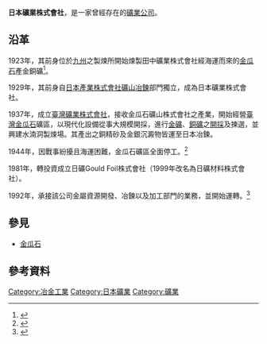 {{expand language|ja}}
{{Infobox Company 
|company_name = 日本礦業株式會社
|company_name_en =  
|company_logo = 
|company_type = 
|market_information = 
|company_slogan = 
|foundation = 1929年
|location = {{JPN}}
|zip_code = 
|telephone_no = 
|founder = 
|industry = [[礦業|礦業]]
|products = 
|capital = 
|revenue = 
|operating_income = 
|net_income = 
|profit = 
|area_served = 
|num_employees = 
|accounting_period = 
|parent = 
|subsid = 
|homepage = 
|footnotes = 
|width = 
|predecessor = [[日本產業株式會社|日本產業株式會社]]礦山冶鍊部門
|successor = {{link-ja|日礦金屬|日鉱金属}}
}}

'''日本礦業株式會社'''，是一家曾經存在的[[礦業|礦業]][[公司|公司]]。

== 沿革 ==
1923年，其前身位於[[九州_(日本)|九州]]之製煉所開始煉製田中礦業株式會社經海運而來的[[金瓜石|金瓜石]]產金銅礦<ref>{{Cite web|url=http://www.ad.ntust.edu.tw/grad/think/TEAM/92subject/a9213003/new_page_5.htm|title=建築操作與民眾認同之研究 : 以金瓜石黃金博物館為例|accessdate=2016-11-06|author=曾柏翔 (指導教授：施植明)|date=|publisher=台灣科技大學建築系暨建築研究所|archive-date=2014-04-10|archive-url=https://web.archive.org/web/20140410091802/http://www.ad.ntust.edu.tw/grad/think/TEAM/92subject/a9213003/new_page_5.htm|dead-url=no}}</ref>。

1929年，其前身自[[日本產業株式會社|日本產業株式會社]][[礦山|礦山]][[冶鍊|冶鍊]]部門獨立，成為日本礦業株式會社。

1937年，成立[[臺灣礦業株式會社|臺灣礦業株式會社]]，接收金瓜石礦山株式會社之產業，開始經營[[臺灣|臺灣]][[金瓜石|金瓜石]]礦區，以現代化設備從事大規模開採，進行[[金礦|金礦]]、[[銅礦|銅礦]]之[[采矿业|開採]]及揀選，並興建水湳洞製煉場。其產出之銅精砂及金銀沉澱物皆運至日本冶鍊。

1944年，因戰事紛擾且海運困難，金瓜石礦區全面停工。<ref>{{cite journal|authors= 蘇曉玲|date= 2012-07-16|title= 長河淌淌流金爍爍~臺金公司的金銅歲月|journal= 檔案樂活情報=Archive Lohas|volume= |issue= No.61|pages= |id= |url= http://alohas.archives.gov.tw/61/search.html|accessdate= 2016-05-01|quote= |publisher= 國家發展委員會檔案管理局|language= 中文|author= |archive-url= https://web.archive.org/web/20160430083759/http://alohas.archives.gov.tw/61/search.html|archive-date= 2016-04-30|dead-url= yes}}</ref>

1981年，轉投資成立日礦Gould Foil株式會社（1999年改名為日礦材料株式會社）。

1992年，{{link-ja|'''日礦金屬株式會社'''|日鉱金属}}承接該公司金屬資源開發、冶鍊以及加工部門的業務，並開始運轉。<ref>{{Cite web |url=http://www.nmm.jx-group.co.jp/chinese/company/history.html |title=發展歷程 - 公司信息 - JX金屬 |access-date=2016-10-29 |archive-date=2019-10-30 |archive-url=https://web.archive.org/web/20191030061734/https://www.nmm.jx-group.co.jp/chinese/company/history.html |dead-url=no }}</ref>

== 參見 ==
* [[金瓜石|金瓜石]]

== 參考資料 ==

{{reflist}}

[[Category:冶金工業|Category:冶金工業]]
[[Category:日本礦業|Category:日本礦業]]
[[Category:礦業|Category:礦業]]